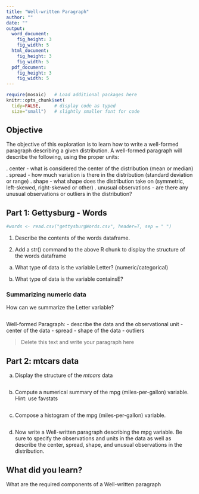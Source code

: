 ---
title: "Well-written Paragraph"
author: ""
date: ""
output: 
  word_document:
    fig_height: 3
    fig_width: 5
  html_document:
    fig_height: 3
    fig_width: 5
  pdf_document:
    fig_height: 3
    fig_width: 5
---

```{r, setup, include=FALSE}
require(mosaic)   # Load additional packages here 
knitr::opts_chunk$set(
  tidy=FALSE,     # display code as typed
  size="small")   # slightly smaller font for code
```

## Objective

The objective of this exploration is to learn how to write a well-formed paragraph describing a given distribution.  A well-formed paragraph will describe the following, using the proper units:

.	center - what is considered the center of the distribution (mean or median)
.	spread - how much variation is there in the distribution (standard deviation or range)
.	shape - what shape does the distribution take on (symmetric, left-skewed, right-skewed or other)
.	unusual observations - are there any unusual observations or outliers in the distribution?


## Part 1: Gettysburg - Words

```{r}

#words <- read.csv("gettysburgWords.csv", header=T, sep = " ")


```

1.	Describe the contents of the words dataframe. 
  
>

2.	Add a str() command to the above R chunk to display the structure of the words dataframe

a.  What type of data is the variable Letter?  (numeric/categorical)
  
>

b.  What type of data is the variable containsE?
  
>

### Summarizing numeric data
  
How can we summarize the Letter variable? 
  
```{r}

```

Well-formed Paragraph:
- describe the data and the observational unit
- center of the data 
- spread 
- shape of the data
- outliers

> Delete this text and write your paragraph here



## Part 2:  mtcars data  

(a) Display the structure of the _mtcars_ data

```{r}

```

(b) Compute a numerical summary of the mpg (miles-per-gallon) variable.  Hint:  use favstats
```{r}

```

(c) Compose a histogram of the mpg (miles-per-gallon) variable. 

```{r}

```

(d)  Now write a Well-written paragraph describing the mpg variable. Be sure to specify the observations and units in the data as well as describe the center, spread, shape, and unusual observations in the distribution. 
    
>

## What did you learn?

What are the required components of a Well-written paragraph

